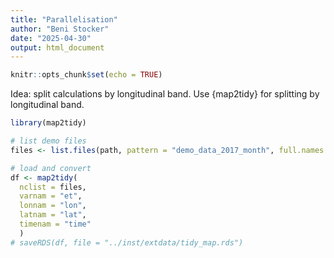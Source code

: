 ```yaml
---
title: "Parallelisation"
author: "Beni Stocker"
date: "2025-04-30"
output: html_document
---
```


```r
knitr::opts_chunk$set(echo = TRUE)
```

Idea: split calculations by longitudinal band. Use {map2tidy} for splitting by longitudinal band.

```r
library(map2tidy)
```

```r
# list demo files
files <- list.files(path, pattern = "demo_data_2017_month", full.names = TRUE)

# load and convert
df <- map2tidy(
  nclist = files, 
  varnam = "et",
  lonnam = "lon", 
  latnam = "lat", 
  timenam = "time"
  )
# saveRDS(df, file = "../inst/extdata/tidy_map.rds")
```

